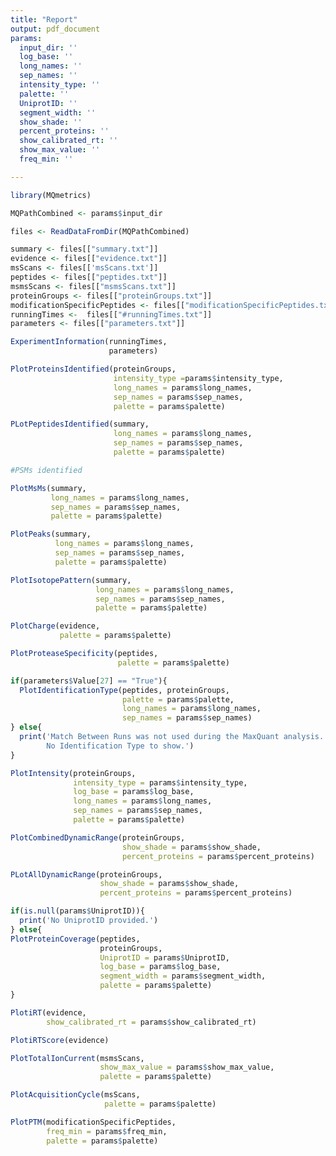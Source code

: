 ```yaml
---
title: "Report"
output: pdf_document
params:
  input_dir: ''
  log_base: ''
  long_names: ''
  sep_names: ''
  intensity_type: ''
  palette: ''
  UniprotID: ''
  segment_width: ''
  show_shade: ''
  percent_proteins: ''
  show_calibrated_rt: ''
  show_max_value: ''
  freq_min: ''

---
```


```r
library(MQmetrics)

MQPathCombined <- params$input_dir

files <- ReadDataFromDir(MQPathCombined) 

summary <- files[["summary.txt"]]
evidence <- files[["evidence.txt"]]
msScans <- files[['msScans.txt']]
peptides <- files[["peptides.txt"]]
msmsScans <- files[["msmsScans.txt"]]
proteinGroups <- files[["proteinGroups.txt"]]
modificationSpecificPeptides <- files[["modificationSpecificPeptides.txt"]]
runningTimes <-  files[["#runningTimes.txt"]]
parameters <- files[["parameters.txt"]]
```



```r
ExperimentInformation(runningTimes, 
                      parameters) 
```

\newpage

```r
PlotProteinsIdentified(proteinGroups,
                       intensity_type =params$intensity_type,
                       long_names = params$long_names, 
                       sep_names = params$sep_names, 
                       palette = params$palette)

```

\newpage
```r
PLotPeptidesIdentified(summary, 
                       long_names = params$long_names, 
                       sep_names = params$sep_names, 
                       palette = params$palette)
```

\newpage
```r
#PSMs identified

```

\newpage
```r
PlotMsMs(summary,
         long_names = params$long_names, 
         sep_names = params$sep_names, 
         palette = params$palette)
```


\newpage
```r
PlotPeaks(summary, 
          long_names = params$long_names, 
          sep_names = params$sep_names, 
          palette = params$palette)
```


\newpage
```r
PlotIsotopePattern(summary,
                   long_names = params$long_names, 
                   sep_names = params$sep_names, 
                   palette = params$palette)
```


\newpage
```r
PlotCharge(evidence, 
           palette = params$palette)
```

\newpage
```r

PlotProteaseSpecificity(peptides, 
                        palette = params$palette)

```


\newpage
```r
if(parameters$Value[27] == "True"){
  PlotIdentificationType(peptides, proteinGroups,
                         palette = params$palette,
                         long_names = params$long_names, 
                         sep_names = params$sep_names)  
} else{
  print('Match Between Runs was not used during the MaxQuant analysis.
        No Identification Type to show.')
}
```



\newpage
```r
PlotIntensity(proteinGroups, 
              intensity_type = params$intensity_type, 
              log_base = params$log_base, 
              long_names = params$long_names, 
              sep_names = params$sep_names,
              palette = params$palette)
```

\newpage
```r

PlotCombinedDynamicRange(proteinGroups,
                         show_shade = params$show_shade, 
                         percent_proteins = params$percent_proteins) 

```
\newpage
```r
PLotAllDynamicRange(proteinGroups,
                    show_shade = params$show_shade, 
                    percent_proteins = params$percent_proteins)
```

\newpage

```r
if(is.null(params$UniprotID)){
  print('No UniprotID provided.')
} else{
PlotProteinCoverage(peptides, 
                    proteinGroups, 
                    UniprotID = params$UniprotID, 
                    log_base = params$log_base,
                    segment_width = params$segment_width,
                    palette = params$palette)
}
```



\newpage
```r
PlotiRT(evidence, 
        show_calibrated_rt = params$show_calibrated_rt)
```
\newpage

```r
PlotiRTScore(evidence)
```



\newpage
```r
PlotTotalIonCurrent(msmsScans,
                    show_max_value = params$show_max_value,
                    palette = params$palette)
```


\newpage
```r
PlotAcquisitionCycle(msScans, 
                     palette = params$palette)
```

\newpage
```r

PlotPTM(modificationSpecificPeptides, 
        freq_min = params$freq_min,
        palette = params$palette)

```
